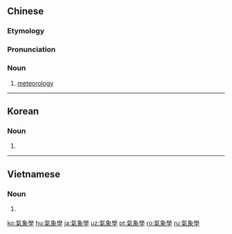 {{also|気象学|气象学}}
==Chinese==
{{zh-forms|s=气象学|type=21}}
{{wikipedia|lang=zh}}

===Etymology===
{{zh-compound|氣象|學|climate, weather|-ology}}

===Pronunciation===
{{zh-pron
|m=qìxiàngxué
|c=hei3 zoeng6 hok6
|cat=n
}}

===Noun===
{{zh-noun}}

# [[meteorology]]

----

==Korean==
{{ko-hanjatab}}

===Noun===
{{ko-noun|hj|hangeul=기상학}}

# {{hanja form of|기상학|[[meteorology]]}}

----

==Vietnamese==
{{vi-hantutab}}

===Noun===
{{vi-hantu}}

# {{han tu form of|khí tượng học|[[meteorology]]}}

[[ko:氣象學]]
[[hu:氣象學]]
[[ja:氣象學]]
[[uz:氣象學]]
[[pt:氣象學]]
[[ro:氣象學]]
[[ru:氣象學]]